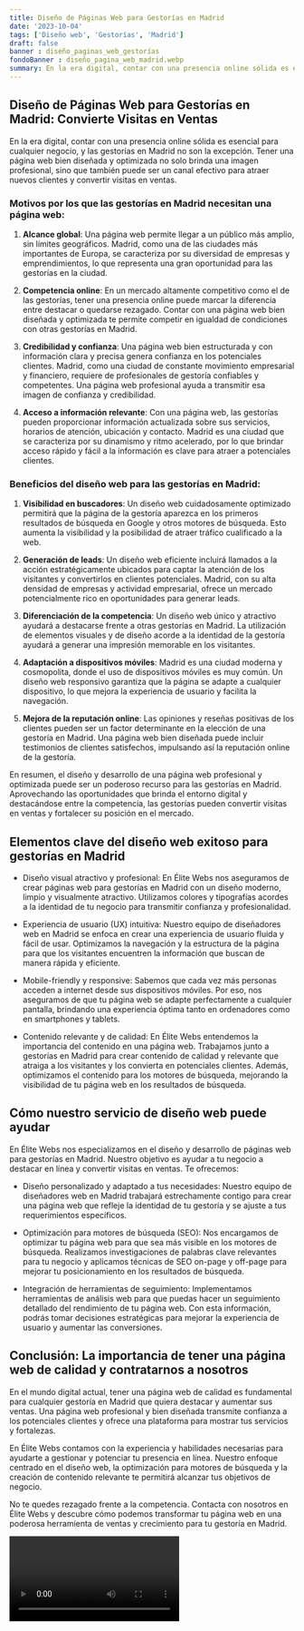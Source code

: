 ```yaml
---
title: Diseño de Páginas Web para Gestorías en Madrid
date: '2023-10-04'
tags: ['Diseño web', 'Gestorías', 'Madrid']
draft: false
banner : diseño_paginas_web_gestorías
fondoBanner : diseño_pagina_web_madrid.webp
summary: En la era digital, contar con una presencia online sólida es esencial para cualquier negocio, y las gestorías en Madrid no son la excepción. Tener una página web bien diseñada y optimizada no solo brinda una imagen profesional, sino que también puede ser un canal efectivo para atraer nuevos clientes y convertir visitas en ventas.
---
```


## Diseño de Páginas Web para Gestorías en Madrid: Convierte Visitas en Ventas

En la era digital, contar con una presencia online sólida es esencial para cualquier negocio, y las gestorías en Madrid no son la excepción. Tener una página web bien diseñada y optimizada no solo brinda una imagen profesional, sino que también puede ser un canal efectivo para atraer nuevos clientes y convertir visitas en ventas.

### Motivos por los que las gestorías en Madrid necesitan una página web:

1. **Alcance global**: Una página web permite llegar a un público más amplio, sin límites geográficos. Madrid, como una de las ciudades más importantes de Europa, se caracteriza por su diversidad de empresas y emprendimientos, lo que representa una gran oportunidad para las gestorías en la ciudad.

2. **Competencia online**: En un mercado altamente competitivo como el de las gestorías, tener una presencia online puede marcar la diferencia entre destacar o quedarse rezagado. Contar con una página web bien diseñada y optimizada te permite competir en igualdad de condiciones con otras gestorías en Madrid.

3. **Credibilidad y confianza**: Una página web bien estructurada y con información clara y precisa genera confianza en los potenciales clientes. Madrid, como una ciudad de constante movimiento empresarial y financiero, requiere de profesionales de gestoría confiables y competentes. Una página web profesional ayuda a transmitir esa imagen de confianza y credibilidad.

4. **Acceso a información relevante**: Con una página web, las gestorías pueden proporcionar información actualizada sobre sus servicios, horarios de atención, ubicación y contacto. Madrid es una ciudad que se caracteriza por su dinamismo y ritmo acelerado, por lo que brindar acceso rápido y fácil a la información es clave para atraer a potenciales clientes.

### Beneficios del diseño web para las gestorías en Madrid:

1. **Visibilidad en buscadores**: Un diseño web cuidadosamente optimizado permitirá que la página de la gestoría aparezca en los primeros resultados de búsqueda en Google y otros motores de búsqueda. Esto aumenta la visibilidad y la posibilidad de atraer tráfico cualificado a la web.

2. **Generación de leads**: Un diseño web eficiente incluirá llamados a la acción estratégicamente ubicados para captar la atención de los visitantes y convertirlos en clientes potenciales. Madrid, con su alta densidad de empresas y actividad empresarial, ofrece un mercado potencialmente rico en oportunidades para generar leads.

3. **Diferenciación de la competencia**: Un diseño web único y atractivo ayudará a destacarse frente a otras gestorías en Madrid. La utilización de elementos visuales y de diseño acorde a la identidad de la gestoría ayudará a generar una impresión memorable en los visitantes.

4. **Adaptación a dispositivos móviles**: Madrid es una ciudad moderna y cosmopolita, donde el uso de dispositivos móviles es muy común. Un diseño web responsivo garantiza que la página se adapte a cualquier dispositivo, lo que mejora la experiencia de usuario y facilita la navegación.

5. **Mejora de la reputación online**: Las opiniones y reseñas positivas de los clientes pueden ser un factor determinante en la elección de una gestoría en Madrid. Una página web bien diseñada puede incluir testimonios de clientes satisfechos, impulsando así la reputación online de la gestoría.

En resumen, el diseño y desarrollo de una página web profesional y optimizada puede ser un poderoso recurso para las gestorías en Madrid. Aprovechando las oportunidades que brinda el entorno digital y destacándose entre la competencia, las gestorías pueden convertir visitas en ventas y fortalecer su posición en el mercado.

<GifSeo />

<Cta />

## Elementos clave del diseño web exitoso para gestorías en Madrid

- Diseño visual atractivo y profesional: En Élite Webs nos aseguramos de crear páginas web para gestorías en Madrid con un diseño moderno, limpio y visualmente atractivo. Utilizamos colores y tipografías acordes a la identidad de tu negocio para transmitir confianza y profesionalidad.

- Experiencia de usuario (UX) intuitiva: Nuestro equipo de diseñadores web en Madrid se enfoca en crear una experiencia de usuario fluida y fácil de usar. Optimizamos la navegación y la estructura de la página para que los visitantes encuentren la información que buscan de manera rápida y eficiente.

- Mobile-friendly y responsive: Sabemos que cada vez más personas acceden a internet desde sus dispositivos móviles. Por eso, nos aseguramos de que tu página web se adapte perfectamente a cualquier pantalla, brindando una experiencia óptima tanto en ordenadores como en smartphones y tablets.

- Contenido relevante y de calidad: En Élite Webs entendemos la importancia del contenido en una página web. Trabajamos junto a gestorías en Madrid para crear contenido de calidad y relevante que atraiga a los visitantes y los convierta en potenciales clientes. Además, optimizamos el contenido para los motores de búsqueda, mejorando la visibilidad de tu página web en los resultados de búsqueda.

## Cómo nuestro servicio de diseño web puede ayudar

En Élite Webs nos especializamos en el diseño y desarrollo de páginas web para gestorías en Madrid. Nuestro objetivo es ayudar a tu negocio a destacar en línea y convertir visitas en ventas. Te ofrecemos:

- Diseño personalizado y adaptado a tus necesidades: Nuestro equipo de diseñadores web en Madrid trabajará estrechamente contigo para crear una página web que refleje la identidad de tu gestoría y se ajuste a tus requerimientos específicos.

- Optimización para motores de búsqueda (SEO): Nos encargamos de optimizar tu página web para que sea más visible en los motores de búsqueda. Realizamos investigaciones de palabras clave relevantes para tu negocio y aplicamos técnicas de SEO on-page y off-page para mejorar tu posicionamiento en los resultados de búsqueda.

- Integración de herramientas de seguimiento: Implementamos herramientas de análisis web para que puedas hacer un seguimiento detallado del rendimiento de tu página web. Con esta información, podrás tomar decisiones estratégicas para mejorar la experiencia de usuario y aumentar las conversiones.

## Conclusión: La importancia de tener una página web de calidad y contratarnos a nosotros

En el mundo digital actual, tener una página web de calidad es fundamental para cualquier gestoría en Madrid que quiera destacar y aumentar sus ventas. Una página web profesional y bien diseñada transmite confianza a los potenciales clientes y ofrece una plataforma para mostrar tus servicios y fortalezas.

En Élite Webs contamos con la experiencia y habilidades necesarias para ayudarte a gestionar y potenciar tu presencia en línea. Nuestro enfoque centrado en el diseño web, la optimización para motores de búsqueda y la creación de contenido relevante te permitirá alcanzar tus objetivos de negocio.

No te quedes rezagado frente a la competencia. Contacta con nosotros en Élite Webs y descubre cómo podemos transformar tu página web en una poderosa herramienta de ventas y crecimiento para tu gestoría en Madrid.

<Video />

<CtaBot job='Gestorías' city='Madrid'/>

<Gmaps query='Madrid+españa+maps' />